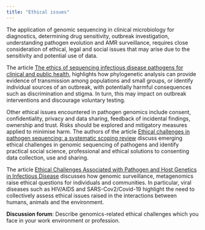 ```yaml
---
title: "Ethical issues"
---
```


The application of genomic sequencing in clinical microbiology for diagnostics, determining drug sensitivity, outbreak investigation, understanding pathogen evolution and AMR surveillance, requires close consideration of ethical, legal and social issues that may arise due to the sensitivity and potential use of data.

The article [The ethics of sequencing infectious disease pathogens for clinical and public health](https://www.nature.com/articles/s41576-019-0109-3), highlights how phylogenetic analysis can provide evidence of transmission among populations and small groups, or identify individual sources of an outbreak, with potentially harmful consequences such as discrimination and stigma. In turn, this may impact on outbreak interventions and discourage voluntary testing.

Other ethical issues encountered in pathogen genomics include consent, confidentiality, privacy and data sharing, feedback of incidental findings, ownership and trust. Risks should be explored and mitigatory measures applied to minimise harm. The authors of the article [Ethical challenges in pathogen sequencing: a systematic scoping review](https://wellcomeopenresearch.org/articles/5-119/v1) discuss emerging ethical challenges in genomic sequencing of pathogens and identify practical social science, professional and ethical solutions to consenting data collection, use and sharing. 

The article [Ethical Challenges Associated with Pathogen and Host Genetics in Infectious Disease](https://www.tandfonline.com/doi/full/10.1080/20502877.2022.2109697) discusses how genomic surveillance, metagenomics raise ethical questions for individuals and communities. In particular, viral diseases such as HIV/AIDS and SARS-Cov2/Covid-19 highlight the need to collectively assess ethical issues raised in the interactions between humans, animals and the environment.

**Discussion forum**: Describe genomics-related ethical challenges which you face in your work environment or profession.

